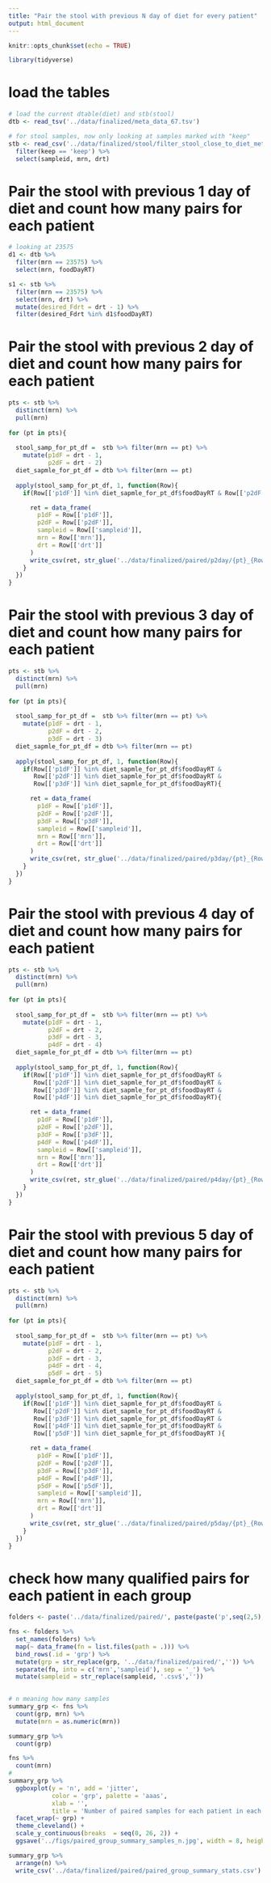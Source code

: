 ```yaml
---
title: "Pair the stool with previous N day of diet for every patient"
output: html_document
---
```


```r
knitr::opts_chunk$set(echo = TRUE)
```

```r
library(tidyverse)
```

# load the tables

```r
# load the current dtable(diet) and stb(stool)
dtb <- read_tsv('../data/finalized/meta_data_67.tsv')

# for stool samples, now only looking at samples marked with "keep"
stb <- read_csv('../data/finalized/stool/filter_stool_close_to_diet_meta.csv') %>% 
  filter(keep == 'keep') %>% 
  select(sampleid, mrn, drt) 
```

# Pair the stool with previous 1 day of diet and count how many pairs for each patient

```r
# looking at 23575
d1 <- dtb %>% 
  filter(mrn == 23575) %>% 
  select(mrn, foodDayRT) 

s1 <- stb %>% 
  filter(mrn == 23575) %>% 
  select(mrn, drt) %>% 
  mutate(desired_Fdrt = drt - 1) %>% 
  filter(desired_Fdrt %in% d1$foodDayRT)
```

# Pair the stool with previous 2 day of diet and count how many pairs for each patient
 
```r
pts <- stb %>% 
  distinct(mrn) %>%   
  pull(mrn)
 
for (pt in pts){ 
    
  stool_samp_for_pt_df =  stb %>% filter(mrn == pt) %>% 
    mutate(p1dF = drt - 1,
           p2dF = drt - 2)
  diet_sapmle_for_pt_df = dtb %>% filter(mrn == pt)
  
  apply(stool_samp_for_pt_df, 1, function(Row){
    if(Row[['p1dF']] %in% diet_sapmle_for_pt_df$foodDayRT & Row[['p2dF']] %in% diet_sapmle_for_pt_df$foodDayRT){

      ret = data_frame(
        p1dF = Row[['p1dF']],
        p2dF = Row[['p2dF']],
        sampleid = Row[['sampleid']],
        mrn = Row[['mrn']],
        drt = Row[['drt']]
      )
      write_csv(ret, str_glue('../data/finalized/paired/p2day/{pt}_{Row[["sampleid"]]}.csv'))
    }
  })
}
```

# Pair the stool with previous 3 day of diet and count how many pairs for each patient
 
```r
pts <- stb %>% 
  distinct(mrn) %>% 
  pull(mrn)
 
for (pt in pts){ 
    
  stool_samp_for_pt_df =  stb %>% filter(mrn == pt) %>% 
    mutate(p1dF = drt - 1,
           p2dF = drt - 2,
           p3dF = drt - 3)
  diet_sapmle_for_pt_df = dtb %>% filter(mrn == pt)
  
  apply(stool_samp_for_pt_df, 1, function(Row){
    if(Row[['p1dF']] %in% diet_sapmle_for_pt_df$foodDayRT & 
       Row[['p2dF']] %in% diet_sapmle_for_pt_df$foodDayRT &
       Row[['p3dF']] %in% diet_sapmle_for_pt_df$foodDayRT){

      ret = data_frame(
        p1dF = Row[['p1dF']],
        p2dF = Row[['p2dF']],
        p3dF = Row[['p3dF']],
        sampleid = Row[['sampleid']],
        mrn = Row[['mrn']],
        drt = Row[['drt']]
      )
      write_csv(ret, str_glue('../data/finalized/paired/p3day/{pt}_{Row[["sampleid"]]}.csv'))
    }
  }) 
}
```

# Pair the stool with previous 4 day of diet and count how many pairs for each patient 
 
```r
pts <- stb %>% 
  distinct(mrn) %>% 
  pull(mrn)
 
for (pt in pts){ 
    
  stool_samp_for_pt_df =  stb %>% filter(mrn == pt) %>% 
    mutate(p1dF = drt - 1,
           p2dF = drt - 2,
           p3dF = drt - 3,
           p4dF = drt - 4)
  diet_sapmle_for_pt_df = dtb %>% filter(mrn == pt)
  
  apply(stool_samp_for_pt_df, 1, function(Row){
    if(Row[['p1dF']] %in% diet_sapmle_for_pt_df$foodDayRT & 
       Row[['p2dF']] %in% diet_sapmle_for_pt_df$foodDayRT &
       Row[['p3dF']] %in% diet_sapmle_for_pt_df$foodDayRT &
       Row[['p4dF']] %in% diet_sapmle_for_pt_df$foodDayRT){

      ret = data_frame(
        p1dF = Row[['p1dF']],
        p2dF = Row[['p2dF']],
        p3dF = Row[['p3dF']],
        p4dF = Row[['p4dF']],
        sampleid = Row[['sampleid']],
        mrn = Row[['mrn']],
        drt = Row[['drt']]
      )
      write_csv(ret, str_glue('../data/finalized/paired/p4day/{pt}_{Row[["sampleid"]]}.csv'))
    }
  }) 
}
```

# Pair the stool with previous 5 day of diet and count how many pairs for each patient 
 
```r
pts <- stb %>% 
  distinct(mrn) %>% 
  pull(mrn)
 
for (pt in pts){ 
    
  stool_samp_for_pt_df =  stb %>% filter(mrn == pt) %>% 
    mutate(p1dF = drt - 1,
           p2dF = drt - 2,
           p3dF = drt - 3,
           p4dF = drt - 4,
           p5dF = drt - 5)
  diet_sapmle_for_pt_df = dtb %>% filter(mrn == pt)
  
  apply(stool_samp_for_pt_df, 1, function(Row){
    if(Row[['p1dF']] %in% diet_sapmle_for_pt_df$foodDayRT & 
       Row[['p2dF']] %in% diet_sapmle_for_pt_df$foodDayRT &
       Row[['p3dF']] %in% diet_sapmle_for_pt_df$foodDayRT &
       Row[['p4dF']] %in% diet_sapmle_for_pt_df$foodDayRT &
       Row[['p5dF']] %in% diet_sapmle_for_pt_df$foodDayRT ){

      ret = data_frame(
        p1dF = Row[['p1dF']],
        p2dF = Row[['p2dF']],
        p3dF = Row[['p3dF']],
        p4dF = Row[['p4dF']],
        p5dF = Row[['p5dF']],
        sampleid = Row[['sampleid']],
        mrn = Row[['mrn']],
        drt = Row[['drt']]
      )
      write_csv(ret, str_glue('../data/finalized/paired/p5day/{pt}_{Row[["sampleid"]]}.csv'))
    }
  }) 
}
```


# check how many qualified pairs for each patient in each group

```r
folders <- paste('../data/finalized/paired/', paste(paste('p',seq(2,5), sep = ''),'day', sep = ''), sep = '')

fns <- folders %>% 
  set_names(folders) %>% 
  map(~ data_frame(fn = list.files(path = .))) %>% 
  bind_rows(.id = 'grp') %>% 
  mutate(grp = str_replace(grp, '../data/finalized/paired/','')) %>% 
  separate(fn, into = c('mrn','sampleid'), sep = '_') %>% 
  mutate(sampleid = str_replace(sampleid, '.csv$',''))

 
# n meaning how many samples 
summary_grp <- fns %>% 
  count(grp, mrn) %>% 
  mutate(mrn = as.numeric(mrn))

summary_grp %>% 
  count(grp)

fns %>% 
  count(mrn)
# 
summary_grp %>% 
  ggboxplot(y = 'n', add = 'jitter', 
            color = 'grp', palette = 'aaas',
            xlab = '',
            title = 'Number of paired samples for each patient in each group') +
  facet_wrap(~ grp) +
  theme_cleveland() +
  scale_y_continuous(breaks  = seq(0, 26, 2)) +
  ggsave('../figs/paired_group_summary_samples_n.jpg', width = 8, height = 7)

```

```r
summary_grp %>% 
  arrange(n) %>% 
  write_csv('../data/finalized/paired/paired_group_summary_stats.csv')


```

